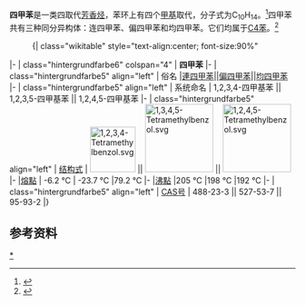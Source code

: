 '''四甲苯'''是一类四取代[[芳香烃|芳香烃]]，苯环上有四个[[甲基|甲基]]取代，分子式为C<sub>10</sub>H<sub>14</sub>。<ref>{{cite web|title=tetramethylbenzene|url=http://www.chemspider.com/Chemical-Structure.9844.html|website=Chemspider|publisher=chemspider.com|accessdate=7 September 2016|archive-date=2021-04-16|archive-url=https://web.archive.org/web/20210416065744/http://www.chemspider.com/Chemical-Structure.9844.html|dead-url=no}}</ref>四甲苯共有三种同分异构体：连四甲苯、偏四甲苯和均四甲苯。它们均属于[[C4苯|C4苯]]。<ref>{{cite web|title=1,2,4,5-Tetramethylbenzene|url=http://www.sigmaaldrich.com/catalog/product/aldrich/t19607?lang=en&region=RU|publisher=sigmaaldrich.com|accessdate=7 September 2016}}</ref>

:{| class="wikitable" style="text-align:center; font-size:90%"
|-
| class="hintergrundfarbe6" colspan="4" | '''四甲苯'''
|-
| class="hintergrundfarbe5" align="left" | 俗名
|[[連四甲苯|連四甲苯]]||[[偏四甲苯|偏四甲苯]]||[[均四甲苯|均四甲苯]]
|-
| class="hintergrundfarbe5" align="left" | 系统命名
| 1,2,3,4-四甲基苯 || 1,2,3,5-四甲基苯 || 1,2,4,5-四甲基苯
|-
| class="hintergrundfarbe5" align="left" | [[结构式|结构式]]
| [[File:1,2,3,4-Tetramethylbenzol.svg|80px]] || [[File:1,3,4,5-Tetramethylbenzol.svg|120px]] || [[File:1,2,4,5-Tetramethylbenzol.svg|120px]]
|-
|[[熔點|熔點]]
| -6.2 °C
| -23.7 °C
|79.2 °C
|-
|[[沸點|沸點]]
|205 °C
|198 °C
|192 °C
|-
| class="hintergrundfarbe5" align="left" | [[CAS号|CAS号]]
| 488-23-3 || 527-53-7 || 95-93-2
|}

==参考资料==
{{Reflist}}

{{芳香族化合物}}

[[Category:四甲苯|*]]